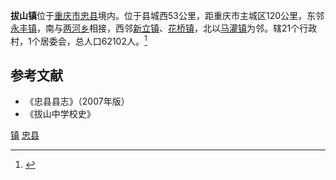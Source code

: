{{中国乡级行政区
| 行政区全称 = 拔山镇
| 景观照片文件名 = 
| 景观照片描述 = 
| 上级行政区 = [[重庆市|重庆市]][[忠县|忠县]]
| 行政区类别 = [[镇_(中华人民共和国)|镇]]
| 行政区划代码 = 500233116
| 地理坐标 = 
| 总面积 = 156km²
| 户籍人口 = 62102人
| 户籍人口年份 = 
| 常住人口 = 
| 常住人口年份 = 
| 人口密度 = 
| 行政区划 = 
| 官方网站 = [http://www.zxbsz.gov.cn/ 忠县拔山镇人民政府]
| 政府驻地 = 新化社区
| 邮政编码 = 
| 毗邻行政区 = 
| 位置图文件名 = 
| 位置图描述 = 
}}
'''拔山镇'''位于[[重庆市|重庆市]][[忠县|忠县]]境内。位于县城西53公里，距重庆市主城区120公里，东邻[[永丰镇_(忠县)|永丰镇]]，南与[[两河乡_(忠县)|两河乡]]相接，西邻[[新立镇_(忠县)|新立镇]]、[[花桥镇_(忠县)|花桥镇]]，北以[[马灌镇|马灌镇]]为邻。辖21个行政村，1个居委会，总人口62102人。<ref>{{cite web| language =| publisher =拔山镇人民政府| title =拔山镇简介| url =http://www.zxbsz.gov.cn/_d269093437.htm| author =| date =| accessdate =2009-08-27| deadurl =yes| archiveurl =https://web.archive.org/web/20090924064642/http://www.zxbsz.gov.cn/_d269093437.htm| archivedate =2009-09-24}}</ref>

==参考文献==
<div class="references-small">
<references />
</div> 
*《忠县县志》（2007年版）
*《拔山中学校史》

{{中国地理小作品}}
{{重庆市忠县行政区划}}

[[Category:忠县|镇]]
[[Category:重庆乡镇|忠县]]